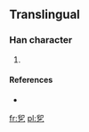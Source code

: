 ==Translingual==

===Han character===
{{Han char|rn=5|rad=乙|as=05|sn=6|four=|canj=竹中弓 (HLN)}}

# {{defn|Han|sort=乙05}}

====References====
* {{Han ref|kx=0084.141|dj=0171.190|hdz=10053.081|uh=4E6E|ud=20078}}

[[fr:乮]]
[[pl:乮]]